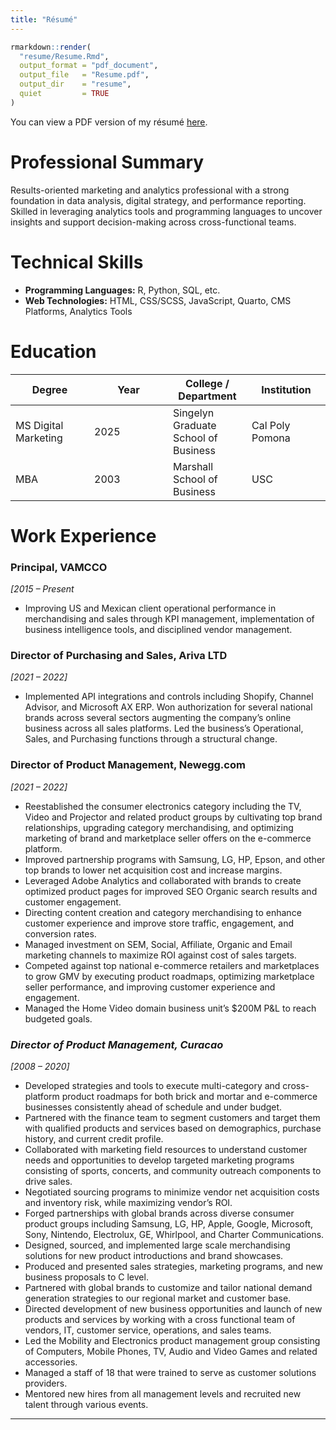 ```yaml
---
title: "Résumé"
---
```


```r
rmarkdown::render(
  "resume/Resume.Rmd",
  output_format = "pdf_document",
  output_file   = "Resume.pdf",
  output_dir    = "resume",
  quiet         = TRUE
)
```

You can view a PDF version of my résumé [here](resume/Resume.pdf).

# Professional Summary

Results-oriented marketing and analytics professional with a strong foundation in data analysis, digital strategy, and performance reporting. Skilled in leveraging analytics tools and programming languages to uncover insights and support decision-making across cross-functional teams.

# Technical Skills

-   **Programming Languages:** R, Python, SQL, etc.\
-   **Web Technologies:** HTML, CSS/SCSS, JavaScript, Quarto, CMS Platforms, Analytics Tools

# Education

| Degree | Year | College / Department | Institution |
|----|----|----|----|
| MS Digital Marketing | 2025 | Singelyn Graduate School of Business | Cal Poly Pomona |
| MBA | 2003 | Marshall School of Business | USC |

# Work Experience

### Principal, VAMCCO

*\[2015 – Present*

-   Improving US and Mexican client operational performance in merchandising and sales through KPI management, implementation of business intelligence tools, and disciplined vendor management.

### Director of Purchasing and Sales, Ariva LTD

*\[2021 – 2022\]*

-   Implemented API integrations and controls including Shopify, Channel Advisor, and Microsoft AX ERP. Won authorization for several national brands across several sectors augmenting the company’s online business across all sales platforms. Led the business’s Operational, Sales, and Purchasing functions through a structural change.

### Director of Product Management, Newegg.com

*\[2021 – 2022\]*

-   Reestablished the consumer electronics category including the TV, Video and Projector and related product groups by cultivating top brand relationships, upgrading category merchandising, and optimizing marketing of brand and marketplace seller offers on the e-commerce platform.
-   Improved partnership programs with Samsung, LG, HP, Epson, and other top brands to lower net acquisition cost and increase margins.
-   Leveraged Adobe Analytics and collaborated with brands to create optimized product pages for improved SEO Organic search results and customer engagement.
-   Directing content creation and category merchandising to enhance customer experience and improve store traffic, engagement, and conversion rates.
-   Managed investment on SEM, Social, Affiliate, Organic and Email marketing channels to maximize ROI against cost of sales targets.
-   Competed against top national e-commerce retailers and marketplaces to grow GMV by executing product roadmaps, optimizing marketplace seller performance, and improving customer experience and engagement.
-   Managed the Home Video domain business unit’s \$200M P&L to reach budgeted goals.

### *Director of Product Management, Curacao*

*\[2008 – 2020\]*

-   Developed strategies and tools to execute multi-category and cross-platform product roadmaps for both brick and mortar and e-commerce businesses consistently ahead of schedule and under budget.
-   Partnered with the finance team to segment customers and target them with qualified products and services based on demographics, purchase history, and current credit profile.
-   Collaborated with marketing field resources to understand customer needs and opportunities to develop targeted marketing programs consisting of sports, concerts, and community outreach components to drive sales.
-   Negotiated sourcing programs to minimize vendor net acquisition costs and inventory risk, while maximizing vendor’s ROI.
-   Forged partnerships with global brands across diverse consumer product groups including Samsung, LG, HP, Apple, Google, Microsoft, Sony, Nintendo, Electrolux, GE, Whirlpool, and Charter Communications.
-   Designed, sourced, and implemented large scale merchandising solutions for new product introductions and brand showcases.
-   Produced and presented sales strategies, marketing programs, and new business proposals to C level.
-   Partnered with global brands to customize and tailor national demand generation strategies to our regional market and customer base.
-   Directed development of new business opportunities and launch of new products and services by working with a cross functional team of vendors, IT, customer service, operations, and sales teams.
-   Led the Mobility and Electronics product management group consisting of Computers, Mobile Phones, TV, Audio and Video Games and related accessories.
-   Managed a staff of 18 that were trained to serve as customer solutions providers.
-   Mentored new hires from all management levels and recruited new talent through various events.

------------------------------------------------------------------------
